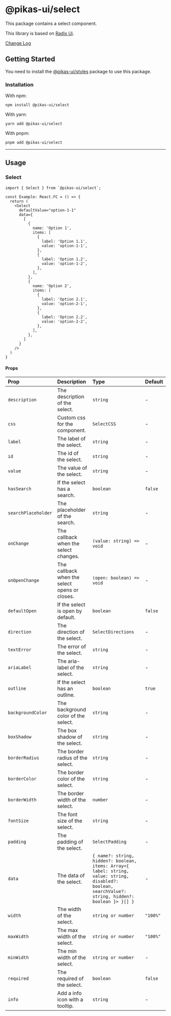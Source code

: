 

<NextSeo title="Select" />

# @pikas-ui/select

This package contains a select component.

This library is based on [Radix Ui](https://www.radix-ui.com/).

<a href="https://github.com/Achaak/pikas/blob/main/packages/ui/select/CHANGELOG.md">
  Change Log
</a>

## Getting Started

You need to install the <a href={stylesLink}>@pikas-ui/styles</a> package to use this package.

### Installation

With npm:

```
npm install @pikas-ui/select
```

With yarn:

```
yarn add @pikas-ui/select
```

With pnpm:

```
pnpm add @pikas-ui/select
```

---

## Usage

### Select

<SelectExample />

```tsx
import { Select } from `@pikas-ui/select`;

const Example: React.FC = () => {
  return (
    <Select
      defaultValue="option-1-1"
      data={
        [
          {
            name: 'Option 1',
            items: [
              {
                label: 'Option 1.1',
                value: 'option-1-1',
              },
              {
                label: 'Option 1.2',
                value: 'option-1-2',
              },
            ],
          },
          {
            name: 'Option 2',
            items: [
              {
                label: 'Option 2.1',
                value: 'option-2-1',
              },
              {
                label: 'Option 2.2',
                value: 'option-2-2',
              },
            ],
          },
        ]
      }
    />
  )
}
```

#### Props

| Prop                | Description                                   | Type                                                                                                                                                  | Default  |
| :------------------ | :-------------------------------------------- | :---------------------------------------------------------------------------------------------------------------------------------------------------- | :------- |
| `description`       | The description of the select.                | `string`                                                                                                                                              | -        |
| `css`               | Custom css for the component.                 | `SelectCSS`                                                                                                                                           | -        |
| `label`             | The label of the select.                      | `string`                                                                                                                                              | -        |
| `id`                | The id of the select.                         | `string`                                                                                                                                              | -        |
| `value`             | The value of the select.                      | `string`                                                                                                                                              | -        |
| `hasSearch`         | If the select has a search.                   | `boolean`                                                                                                                                             | `false`  |
| `searchPlaceholder` | The placeholder of the search.                | `string`                                                                                                                                              | -        |
| `onChange`          | The callback when the select changes.         | `(value: string) => void`                                                                                                                             | -        |
| `onOpenChange`      | The callback when the select opens or closes. | `(open: boolean) => void`                                                                                                                             | -        |
| `defaultOpen`       | If the select is open by default.             | `boolean`                                                                                                                                             | `false`  |
| `direction`         | The direction of the select.                  | `SelectDirections`                                                                                                                                    | -        |
| `textError`         | The error of the select.                      | `string`                                                                                                                                              | -        |
| `ariaLabel`         | The aria-label of the select.                 | `string`                                                                                                                                              | -        |
| `outline`           | If the select has an outline.                 | `boolean`                                                                                                                                             | `true`   |
| `backgroundColor`   | The background color of the select.           | `string`                                                                                                                                              | -        |
| `boxShadow`         | The box shadow of the select.                 | `string`                                                                                                                                              | -        |
| `borderRadius`      | The border radius of the select.              | `string`                                                                                                                                              | -        |
| `borderColor`       | The border color of the select.               | `string`                                                                                                                                              | -        |
| `borderWidth`       | The border width of the select.               | `number`                                                                                                                                              | -        |
| `fontSize`          | The font size of the select.                  | `string`                                                                                                                                              | -        |
| `padding`           | The padding of the select.                    | `SelectPadding`                                                                                                                                       | -        |
| `data`              | The data of the select.                       | `{ name?: string, hidden?: boolean, items: Array<{ label: string, value: string, disabled?: boolean, searchValue?: string, hidden?: boolean }> }[] }` | -        |
| `width`             | The width of the select.                      | `string or number`                                                                                                                                    | `"100%"` |
| `maxWidth`          | The max width of the select.                  | `string or number`                                                                                                                                    | `"100%"` |
| `minWidth`          | The min width of the select.                  | `string or number`                                                                                                                                    | -        |
| `required`          | The required of the select.                   | `boolean`                                                                                                                                             | `false`  |
| `info`              | Add a info icon with a tooltip.               | `string`                                                                                                                                              | -        |
